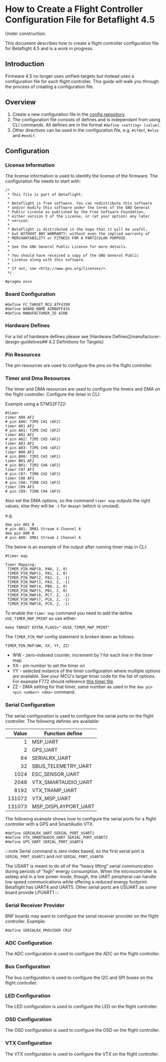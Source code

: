 # How to Create a Flight Controller Configuration File for Betaflight 4.5

Under construction.

This document describes how to create a flight controller configuration file for Betaflight 4.5 and is a work in progress.

## Introduction
Firmware 4.5 no longer uses unified-targets but instead uses a configuration file for each flight controller.
This guide will walk you through the process of creating a configuration file.

## Overview

1. Create a new configuration file in the [config repository](https://github.com/betaflight/config).
2. The configuration file consists of defines and is independant from using CLI commands. All defines are in the format `#define <setting> [value]`.
3. Other directives can be used in the configuration file, e.g. `#ifdef`, `#else` and `#endif`.

## Configuration

### License Information

The license information is used to identify the license of the firmware. The configuration file needs to start with:

```
/*
 * This file is part of Betaflight.
 *
 * Betaflight is free software. You can redistribute this software
 * and/or modify this software under the terms of the GNU General
 * Public License as published by the Free Software Foundation,
 * either version 3 of the License, or (at your option) any later
 * version.
 *
 * Betaflight is distributed in the hope that it will be useful,
 * but WITHOUT ANY WARRANTY; without even the implied warranty of
 * MERCHANTABILITY or FITNESS FOR A PARTICULAR PURPOSE.
 *
 * See the GNU General Public License for more details.
 *
 * You should have received a copy of the GNU General Public
 * License along with this software.
 *
 * If not, see <http://www.gnu.org/licenses/>.
 */

#pragma once

```

### Board Configuration

    #define FC_TARGET_MCU ATF435M
    #define BOARD_NAME AIRBOTF435
    #define MANUFACTURER_ID AIRB

### Hardware Defines

For a list of hardware defines please see [Hardware Defines](manufacturer-design-guidelines## 4.2 Definitions for Targets)

### Pin Resources

The pin resources are used to configure the pins on the flight controller.

### Timer and Dma Resources

The timer and DMA resources are used to configure the timers and DMA on the flight controller.
Configure the timer in CLI:

Example using a STM32F722:

    #timer
    timer A00 AF2
    # pin A00: TIM5 CH1 (AF2)
    timer A01 AF2
    # pin A01: TIM5 CH2 (AF2)
    timer A02 AF2
    # pin A02: TIM5 CH3 (AF2)
    timer A03 AF2
    # pin A03: TIM5 CH4 (AF2)
    timer B00 AF2
    # pin B00: TIM3 CH3 (AF2)
    timer B01 AF2
    # pin B01: TIM3 CH4 (AF2)
    timer C07 AF3
    # pin C07: TIM8 CH2 (AF3)
    timer C08 AF3
    # pin C08: TIM8 CH3 (AF3)
    timer C09 AF3
    # pin C09: TIM8 CH4 (AF3)

Also set the DMA options, so the command `timer map` outputs the right values, else they will be `-1` for `dmaopt` (which is unused).

e.g.

    dma pin A01 0
    # pin A01: DMA1 Stream 4 Channel 6
    dma pin A00 0
    # pin A00: DMA1 Stream 2 Channel 6

The below is an example of the output after running timer map in CLI:

    #timer map

    Timer Mapping:
     TIMER_PIN_MAP(0, PA0, 2, 0)
     TIMER_PIN_MAP(1, PA1, 2, 0)
     TIMER_PIN_MAP(2, PA2, 2, -1)
     TIMER_PIN_MAP(3, PA3, 2, -1)
     TIMER_PIN_MAP(4, PB0, 2, 0)
     TIMER_PIN_MAP(5, PB1, 2, 0)
     TIMER_PIN_MAP(6, PC7, 2, -1)
     TIMER_PIN_MAP(7, PC8, 2, -1)
     TIMER_PIN_MAP(8, PC9, 2, -1)

To enable the `timer map` command you need to add the define `USE_TIMER_MAP_PRINT` so use either:

    make TARGET EXTRA_FLAGS="-DUSE_TIMER_MAP_PRINT"

The `TIMER_PIN_MAP` config statement is broken down as follows:

`TIMER_PIN_MAP(WW, XX, YY, ZZ)`

* WW - zero-indexed counter, increment by 1 for each line in the timer map
* XX - pin number to set the timer on
* YY - selected instance of the timer configuration where multiple options are available. See your MCU's target timer code for the list of options. For example F772 should reference [this timer file](https://github.com/betaflight/betaflight/blob/master/src/main/drivers/stm32/timer_stm32f7xx.c).
* ZZ - DMA setting for that timer, same number as used in the `dma pin <pin number> <dma>` command.

### Serial Configuration

The serial configuration is used to configure the serial ports on the flight controller. The following defines are available:

| Value  | Function define      |
| ------:| -------------------- |
| 1      | MSP_UART             |
| 2      | GPS_UART             |
| 64     | SERIALRX_UART        |
| 32     | SBUS_TELEMETRY_UART  |
| 1024   | ESC_SENSOR_UART      |
| 2048   | VTX_SMARTAUDIO_UART  |
| 8192   | VTX_TRAMP_UART       |
| 131072 | VTX_MSP_UART         |
| 131073 | MSP_DISPLAYPORT_UART |

The following example shows how to configure the serial ports for a flight controller with a GPS and SmartAudio VTX.

    #define SERIALRX_UART SERIAL_PORT_USART1
    #define VTX_SMARTAUDIO_UART SERIAL_PORT_USART3
    #define GPS_UART SERIAL_PORT_USART4

:::note
Serial command is zero index based, so the first serial port is `SERIAL_PORT_USART1` and not `SERIAL_PORT_USART0`.

The USART is meant to do all of the “heavy lifting” serial communication during periods of “high” energy consumption. When the microcontroller is asleep and in a low power mode, though, the UART peripheral can handle low speed communications while offering a reduced energy footprint. Betaflight has UART4 and UART5. Other serial ports are USUART as some board provide LPUART1
:::

### Serial Receiver Provider

BNF boards may want to configure the serial receiver provider on the flight controller. Example:

    #define SERIALRX_PROVIDER CRSF

### ADC Configuration

The ADC configuration is used to configure the ADC on the flight controller.

### Bus Configuration

The bus configuration is used to configure the I2C and SPI buses on the flight controller.

### LED Configuration

The LED configuration is used to configure the LED on the flight controller.

### OSD Configuration

The OSD configuration is used to configure the OSD on the flight controller.

### VTX Configuration

The VTX configuration is used to configure the VTX on the flight controller.
